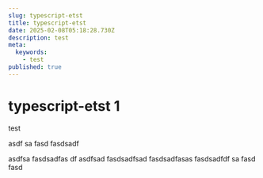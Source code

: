 ```yaml
---
slug: typescript-etst
title: typescript-etst
date: 2025-02-08T05:18:28.730Z
description: test
meta:
  keywords:
    - test
published: true
---
```


# typescript-etst 1

test

asdf
sa
fasd
fasdsadf


asdfsa
fasdsadfas
df
asdfsad
fasdsadfsad
fasdsadfasas
fasdsadfdf
sa
fasd
fasd





